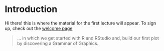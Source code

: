 # Introduction {#intro}

::: { .alert .alert-info}
Hi there! this is where the material for the first lecture will appear.
To sign up, check out the [welcome page](/)
:::

> ... in which we get started with R and RStudio
  and, build our first plot by discovering a Grammar
  of Graphics.

<!-- ::: {.video-container} -->
<!-- <iframe class="video" src="https://www.youtube.com/embed/teusAoZ0IxI" allowfullscreen></iframe> -->
<!-- ::: -->

<!--

## What You will Learn

## First Things First: Installing R

<div>
<a href="https://cran.r-project.org/">
![](images/Rlogo.png){width=10%}
</a>
</div> 

<aside>
<a href="https://rstudio.com/">
![](https://rstudio.com/wp-content/uploads/2018/10/RStudio-Logo-Flat.png){width="50%"}
</a>
</aside>

## Executing R Code

### Expressions: Telling R to do things

### Variables: Boxes for things

![A depiction of various naming styles by Allison Horst [@ArtworkAllisonHorst]](images/coding_cases.png)

![Maybe the most important programming advice: Googling the Error Message](images/errors.jpg)

## Functions: Automate things

## Packages: Sharing functions

### The Tidyverse

<aside>
<a href="https://tidyverse.org/">
![](images/tidyverse.png){.external}
</a>
</aside>

## Literate Programming with Rmarkdown: Your thoughts matter!

<aside>
<a href="https://rmarkdown.rstudio.com/index.html">
![](images/rmarkdown.png){.external width="200"}
</a>
</aside>

![Cute little monsters as Rmarkdown Wizards by Allison Horst [@ArtworkAllisonHorst]](images/rmarkdown_wizards.png)

## Our First Dataset: The Palmer Penguins

![Artwork by [@ArtworkAllisonHorst]](images/lter_penguins.png)

### Dataframes: R's powerfull tables

## The Grammar of Graphics: Translating Data into Visualizations

<aside>
<a href="https://ggplot2.tidyverse.org/">
![](images/ggplot2.png)
</a>
</aside>

## The Community: There to catch You.

![Comunity Teamwork @ArtworkAllisonHorst](images/code_hero.jpg){.external width="50%"}

## Exercises

## Learn more:

Check out the dedicated [Resources] page.

-->
